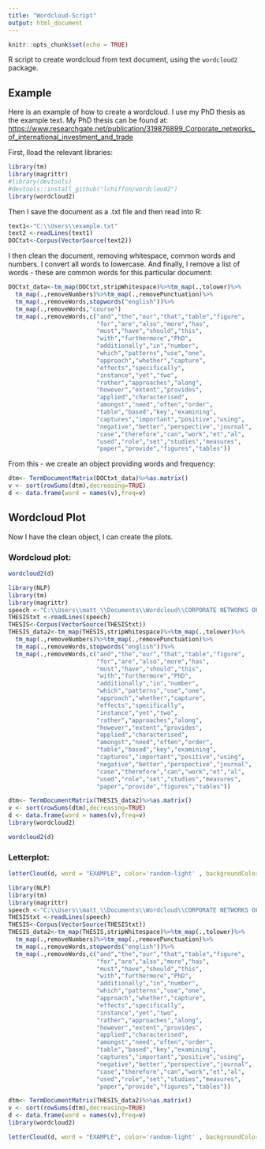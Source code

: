 ```yaml
---
title: "Wordcloud-Script"
output: html_document
---
```


```r
knitr::opts_chunk$set(echo = TRUE)
```

R script to create wordcloud from text document, using the `wordcloud2` package. 

## Example
Here is an example of how to create a wordcloud. I use my PhD thesis as the example text. My PhD thesis can be found at:
<https://www.researchgate.net/publication/319876899_Corporate_networks_of_international_investment_and_trade>

First, Iload the relevant libraries:
```r
library(tm)
library(magrittr)
#library(devtools)
#devtools::install_github("lchiffon/wordcloud2")
library(wordcloud2)
```

Then I save the document as a .txt file and then read into R:

```r
text1<-"C:\\Users\\example.txt"
text2 <-readLines(text1)
DOCtxt<-Corpus(VectorSource(text2))
```

I then clean the document, removing whitespace, common words and numbers. I convert all words to lowercase. And finally, I remove a list of words - these are common words for this particular document:

```r
DOCtxt_data<-tm_map(DOCtxt,stripWhitespace)%>%tm_map(.,tolower)%>%
  tm_map(.,removeNumbers)%>%tm_map(.,removePunctuation)%>%
  tm_map(.,removeWords,stopwords("english"))%>%
  tm_map(.,removeWords,"course")
  tm_map(.,removeWords,c("and","the","our","that","table","figure",
                         "for","are","also","more","has",
                         "must","have","should","this",
                         "with","furthermore","PhD",
                         "additionally","in","number",
                         "which","patterns","use","one",
                         "approach","whether","capture",
                         "effects","specifically",
                         "instance","yet","two",
                         "rather","approaches","along",
                         "however","extent","provides",
                         "applied","characterised",
                         "amongst","need","often","order",
                         "table","based","key","examining",
                         "captures","important","positive","using",
                         "negative","better","perspective","journal",
                         "case","therefore","can","work","et","al",
                         "used","role","set","studies","measures",
                         "paper","provide","figures","tables"))
```

From this - we create an object providing words and frequency:
```r
dtm<- TermDocumentMatrix(DOCtxt_data)%>%as.matrix()
v <- sort(rowSums(dtm),decreasing=TRUE)
d <- data.frame(word = names(v),freq=v)
```

## Wordcloud Plot
Now I have the clean object, I can create the plots. 

### Wordcloud plot:
```r
wordcloud2(d)
```
  
```r
library(NLP)
library(tm)
library(magrittr)
speech <-"C:\\Users\\matt_\\Documents\\Wordcloud\\CORPORATE NETWORKS OF INTERNATIONAL_WORDCLOUD.txt"
THESIStxt <-readLines(speech)
THESIS<-Corpus(VectorSource(THESIStxt))
THESIS_data2<-tm_map(THESIS,stripWhitespace)%>%tm_map(.,tolower)%>%
  tm_map(.,removeNumbers)%>%tm_map(.,removePunctuation)%>%
  tm_map(.,removeWords,stopwords("english"))%>%
  tm_map(.,removeWords,c("and","the","our","that","table","figure",
                         "for","are","also","more","has",
                         "must","have","should","this",
                         "with","furthermore","PhD",
                         "additionally","in","number",
                         "which","patterns","use","one",
                         "approach","whether","capture",
                         "effects","specifically",
                         "instance","yet","two",
                         "rather","approaches","along",
                         "however","extent","provides",
                         "applied","characterised",
                         "amongst","need","often","order",
                         "table","based","key","examining",
                         "captures","important","positive","using",
                         "negative","better","perspective","journal",
                         "case","therefore","can","work","et","al",
                         "used","role","set","studies","measures",
                         "paper","provide","figures","tables"))

dtm<- TermDocumentMatrix(THESIS_data2)%>%as.matrix()
v <- sort(rowSums(dtm),decreasing=TRUE)
d <- data.frame(word = names(v),freq=v)
library(wordcloud2)

wordcloud2(d)
```
  

### Letterplot:
```r
letterCloud(d, word = "EXAMPLE", color='random-light' , backgroundColor="black")
```
  
  
```r
library(NLP)
library(tm)
library(magrittr)
speech <-"C:\\Users\\matt_\\Documents\\Wordcloud\\CORPORATE NETWORKS OF INTERNATIONAL_WORDCLOUD.txt"
THESIStxt <-readLines(speech)
THESIS<-Corpus(VectorSource(THESIStxt))
THESIS_data2<-tm_map(THESIS,stripWhitespace)%>%tm_map(.,tolower)%>%
  tm_map(.,removeNumbers)%>%tm_map(.,removePunctuation)%>%
  tm_map(.,removeWords,stopwords("english"))%>%
  tm_map(.,removeWords,c("and","the","our","that","table","figure",
                         "for","are","also","more","has",
                         "must","have","should","this",
                         "with","furthermore","PhD",
                         "additionally","in","number",
                         "which","patterns","use","one",
                         "approach","whether","capture",
                         "effects","specifically",
                         "instance","yet","two",
                         "rather","approaches","along",
                         "however","extent","provides",
                         "applied","characterised",
                         "amongst","need","often","order",
                         "table","based","key","examining",
                         "captures","important","positive","using",
                         "negative","better","perspective","journal",
                         "case","therefore","can","work","et","al",
                         "used","role","set","studies","measures",
                         "paper","provide","figures","tables"))

dtm<- TermDocumentMatrix(THESIS_data2)%>%as.matrix()
v <- sort(rowSums(dtm),decreasing=TRUE)
d <- data.frame(word = names(v),freq=v)
library(wordcloud2)

letterCloud(d, word = "EXAMPLE", color='random-light' , backgroundColor="black")
```
